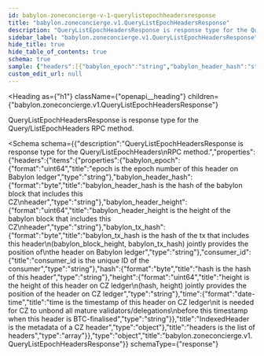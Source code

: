 ```yaml
---
id: babylon-zoneconcierge-v-1-querylistepochheadersresponse
title: "babylon.zoneconcierge.v1.QueryListEpochHeadersResponse"
description: "QueryListEpochHeadersResponse is response type for the Query/ListEpochHeaders"
sidebar_label: "babylon.zoneconcierge.v1.QueryListEpochHeadersResponse"
hide_title: true
hide_table_of_contents: true
schema: true
sample: {"headers":[{"babylon_epoch":"string","babylon_header_hash":"string","babylon_header_height":"string","babylon_tx_hash":"string","consumer_id":"string","hash":"string","height":"string","time":"2024-07-29T15:51:28.071Z"}]}
custom_edit_url: null
---
```



<Heading
  as={"h1"}
  className={"openapi__heading"}
  children={"babylon.zoneconcierge.v1.QueryListEpochHeadersResponse"}
>
</Heading>



QueryListEpochHeadersResponse is response type for the Query/ListEpochHeaders
RPC method.

<Schema
  schema={{"description":"QueryListEpochHeadersResponse is response type for the Query/ListEpochHeaders\nRPC method.","properties":{"headers":{"items":{"properties":{"babylon_epoch":{"format":"uint64","title":"epoch is the epoch number of this header on Babylon ledger","type":"string"},"babylon_header_hash":{"format":"byte","title":"babylon_header_hash is the hash of the babylon block that includes this CZ\nheader","type":"string"},"babylon_header_height":{"format":"uint64","title":"babylon_header_height is the height of the babylon block that includes this CZ\nheader","type":"string"},"babylon_tx_hash":{"format":"byte","title":"babylon_tx_hash is the hash of the tx that includes this header\n(babylon_block_height, babylon_tx_hash) jointly provides the position of\nthe header on Babylon ledger","type":"string"},"consumer_id":{"title":"consumer_id is the unique ID of the consumer","type":"string"},"hash":{"format":"byte","title":"hash is the hash of this header","type":"string"},"height":{"format":"uint64","title":"height is the height of this header on CZ ledger\n(hash, height) jointly provides the position of the header on CZ ledger","type":"string"},"time":{"format":"date-time","title":"time is the timestamp of this header on CZ ledger\nit is needed for CZ to unbond all mature validators/delegations\nbefore this timestamp when this header is BTC-finalised","type":"string"}},"title":"IndexedHeader is the metadata of a CZ header","type":"object"},"title":"headers is the list of headers","type":"array"}},"type":"object","title":"babylon.zoneconcierge.v1.QueryListEpochHeadersResponse"}}
  schemaType={"response"}
>
  
</Schema>
            